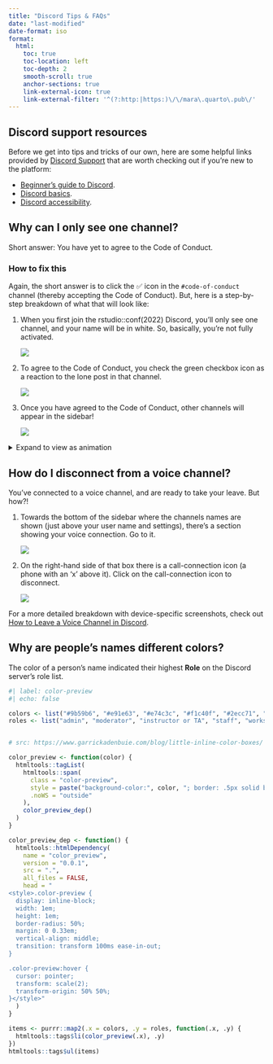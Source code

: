 ```yaml
---
title: "Discord Tips & FAQs"
date: "last-modified"
date-format: iso
format:
  html: 
    toc: true
    toc-location: left
    toc-depth: 2
    smooth-scroll: true
    anchor-sections: true
    link-external-icon: true
    link-external-filter: '^(?:http:|https:)\/\/mara\.quarto\.pub\/'
---
```


## Discord support resources

Before we get into tips and tricks of our own, here are some helpful links provided by [Discord Support](https://support.discord.com/) that are worth checking out if you're new to the platform:

-   [Beginner's guide to Discord](https://support.discord.com/hc/en-us/articles/360045138571-Beginner-s-Guide-to-Discord).
-   [Discord basics](https://support.discord.com/hc/en-us/sections/360008206871-Discord-Basics).
-   [Discord accessibility](https://support.discord.com/hc/en-us/articles/1500010454681-Accessibility-Settings-Tab).

## Why can I only see one channel?

Short answer: You have yet to agree to the Code of Conduct.

### How to fix this

Again, the short answer is to click the ✅ icon in the `#code-of-conduct` channel (thereby accepting the Code of Conduct). But, here is a step-by-step breakdown of what that will look like:

::: il
1.  When you first join the rstudio::conf(2022) Discord, you'll only see one channel, and your name will be in white. So, basically, you're not fully activated.

    ![](imgs/1-join-discord-pre-coc.png){fig-alt="Screenshot of rstudio::conf(2022) Discord upon first joining. The only channel in the left-hand sidebar is the code-of-conduct channel. The content of that channel shows text describing the code of conduct and indicating that you should click the checkbox to agree."}

2.  To agree to the Code of Conduct, you check the green checkbox icon as a reaction to the lone post in that channel.

    ![](imgs/2-join-discord-where-to-click.png){fig-alt="The content of the code-of-conduct channel shows text describing the code of conduct and indicating that you should click the checkbox to agree. There is a zoomed in circle around the checkbox where you should click."}

3.  Once you have agreed to the Code of Conduct, other channels will appear in the sidebar!

    ![](imgs/3-join-discord-accepted-coc.png){fig-alt="With checkbox reaction clicked under code of conduct, the left-hand sidebar shows many channels."}
:::

<details>

<summary>Expand to view as animation</summary>

<img src="imgs/discord-accept-coc.webp" alt="Discord site upon first joining shows only one channel. Mouse is moved to check box under code of conduct. Once box is checked, more channels appear." class="img-fluid"/>

</details>

## How do I disconnect from a voice channel?

You've connected to a voice channel, and are ready to take your leave. But how?!

::: il
1.  Towards the bottom of the sidebar where the channels names are shown (just above your user name and settings), there's a section showing your voice connection. Go to it.

    ![](imgs/discord-voice-disconnect-1.png){fig-alt="Bottom of Discord's left-hand sidebar with voice-connection box between the list of channels and the user settings options. The voice-connection section shows Voice Connected, the name of the channel, and, on the right, a call-connection icon."}

2.  On the right-hand side of that box there is a call-connection icon (a phone with an 'x' above it). Click on the call-connection icon to disconnect.

    ![](imgs/discord-voice-disconnect-3.png){fig-alt="Voice connection box with call-connection button (a phone with an x above it) zoomed in. The cursor is hovering over the call-connection button, and the tooltip reads Disconnect."}
:::

For a more detailed breakdown with device-specific screenshots, check out [How to Leave a Voice Channel in Discord](https://www.alphr.com/leave-voice-channel/).

## Why are people's names different colors?

The color of a person's name indicated their highest **Role** on the Discord server's role list.

```r
#| label: color-preview
#| echo: false

colors <- list("#9b59b6", "#e91e63", "#e74c3c", "#f1c40f", "#2ecc71", "#3498db", "#ffffff")
roles <- list("admin", "moderator", "instructor or TA", "staff", "workshop attendee", "community member", "has not accepted code of conduct yet")


# src: https://www.garrickadenbuie.com/blog/little-inline-color-boxes/ by Garrick Aden Buie

color_preview <- function(color) {
  htmltools::tagList(
    htmltools::span(
      class = "color-preview",
      style = paste("background-color:", color, "; border: .5px solid black"),
      .noWS = "outside"
    ),
    color_preview_dep()
  )
}

color_preview_dep <- function() {
  htmltools::htmlDependency(
    name = "color_preview",
    version = "0.0.1",
    src = ".",
    all_files = FALSE,
    head = "
<style>.color-preview {
  display: inline-block;
  width: 1em;
  height: 1em;
  border-radius: 50%;
  margin: 0 0.33em;
  vertical-align: middle;
  transition: transform 100ms ease-in-out;
}

.color-preview:hover {
  cursor: pointer;
  transform: scale(2);
  transform-origin: 50% 50%;
}</style>"
  )
}

items <- purrr::map2(.x = colors, .y = roles, function(.x, .y) {
  htmltools::tags$li(color_preview(.x), .y)
})
htmltools::tags$ul(items)
```



